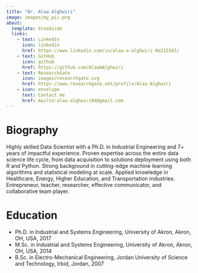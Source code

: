 ```yaml
---
title: "Dr. Alaa Alghwiri"
image: images/my_pic.png
about:
  template: broadside
  links:
    - text: LinkedIn
      icon: linkedin
      href: https://www.linkedin.com/in/alaa-a-alghwiri-0a215583/
    - text: GitHub
      icon: github
      href: https://github.com/AlaaAAlghwiri
    - text: ResearchGate
      icon: images/researchgate.svg
      href: https://www.researchgate.net/profile/Alaa-Alghwiri
    - icon: envelope
      text: Contact me
      href: mailto:alaa.alghwiri84@gmail.com
---
```


# Biography

Highly skilled Data Scientist with a Ph.D. in Industrial Engineering and 7+ years of impactful experience. Proven expertise across the entire data science life cycle, from data acquisition to solutions deployment using both R and Python. Strong background in cutting-edge machine learning algorithms and statistical modeling at scale. Applied knowledge in Healthcare, Energy, Higher Education, and Transportation industries. Entrepreneur, teacher, researcher, effective communicator, and collaborative team player.

# Education

-   Ph.D. in Industrial and Systems Engineering, University of Akron, Akron, OH, USA, 2017
-   M.Sc. in Industrial and Systems Engineering, University of Akron, Akron, OH, USA, 2014
-   B.Sc. in Electro-Mechanical Engineering, Jordan University of Science and Technology, Irbid, Jordan, 2007
